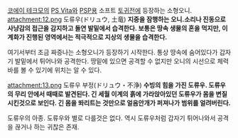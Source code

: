 [[코에이 테크모]]의 [[PS Vita]]와 [[PSP]]용 소프트 [[토귀전]]에 등장하는 소형오니.
attachment:12.png
도류우(ドリュウ, 土竜)
'''지중을 잠행하는 오니.소리나 진동으로 사냥감의 접근을 감지하고 돌연 발밑에서 습격한다. 보통은 땅속 생물의 혼을 먹지만, 이계화가 진행된 영역에서는 적극적으로 지상의 생물을 습격한다.'''

여기서부터 조금 짜증나는 소형오니가 등장하기 시작한다. 통상 땅속에 숨어있다가 갑자기 발밑에서 튀어나와 공격한다. 땅밑에 있으면 공격할 수 없지만 오니의 시선으로 체력바를 볼 수 있기에 위치는 알 수 있다. 


attachment:13.png
도류우 부정(ドリュウ・不浄)
'''수빙의 힘을 가진 도류우. 도류우의 무리 안에서 때때로 발견된다. 긴 세월 이계의 흙에 가라앉아있던 도류우가 몸을 변질시킨것으로 보인다. 긴 몸을 똬리트는 것만으로 얼음안개가 퍼져나가 범위를 얼려버린다.'''

도류우의 아종. 도류우와 별로 다를것은 없다. 역시 도류우처럼 갑자기 튀어나와서 공격을 끊거나 하는 귀찮은 존재.
